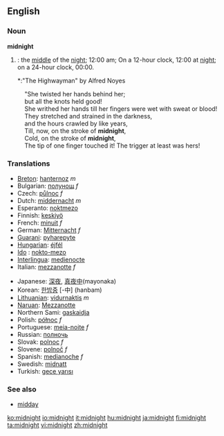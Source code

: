 ==English==

===Noun===
'''midnight'''
{{wikipedia}}
#{{time}}: the [[middle]] of the [[night]]; 12:00 am; On a 12-hour clock, 12:00 at [[night]]; on a 24-hour clock, 00:00.
#*:"The Highwayman" by Alfred Noyes
:"She twisted her hands behind her; 
:but all the knots held good!
:She writhed her hands till her fingers were wet with sweat or blood!
:They stretched and strained in the darkness,
:and the hours crawled by like years,
:Till, now, on the stroke of '''midnight''',
:Cold, on the stroke of '''midnight''',
:The tip of one finger touched it! The trigger at least was hers!

===Translations===
{{top}}
*[[Breton]]: [[hanternoz]] ''m''
*Bulgarian: [[полунощ]] ''f''
*Czech: [[půlnoc]] ''f''
*Dutch: [[middernacht]] ''m''
*Esperanto: [[noktmezo]]
*Finnish: [[keskiyö]]
*French: [[minuit]] ''f''
*German: [[Mitternacht]] ''f''
*[[Guarani]]: [[pyharepyte]]
*[[Hungarian]]: [[éjfél]]
* [[Ido]] : [[nokto-mezo]]
*[[Interlingua]]: [[medienocte]]
*Italian: [[mezzanotte]] ''f''
{{mid}}
*Japanese: [[深夜]], [[真夜中]](mayonaka)
*Korean: [[한밤중]] [-中] (hanbam)
*[[Lithuanian]]: [[vidurnaktis]] ''m''
*[[Naruan]]: [[Mezzanotte]]
*Northern Sami: [[gaskaidja]]
*Polish: [[północ]] ''f''
*Portuguese: [[meia-noite]] ''f''
*Russian: [[полночь]]
*Slovak: [[polnoc]] ''f''
*Slovene: [[polnoč]] ''f''
*Spanish: [[medianoche]] ''f''
*Swedish: [[midnatt]]
*Turkish: [[gece yarısı]]
{{bottom}}

===See also===
*[[midday]]

[[ko:midnight]]
[[io:midnight]]
[[it:midnight]]
[[hu:midnight]]
[[ja:midnight]]
[[fi:midnight]]
[[ta:midnight]]
[[vi:midnight]]
[[zh:midnight]]